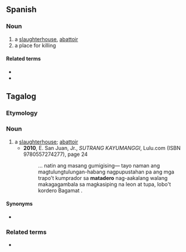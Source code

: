 ==Spanish==

===Noun===
{{es-noun|m}}

# a [[slaughterhouse]], [[abattoir]]
# a place for killing

====Related terms====
* {{l|es|matar}}
* {{l|es|matador}}

==Tagalog==
===Etymology===
{{bor|tl|es|matadero}}
===Noun===
{{head|tl|noun}}
# a [[slaughterhouse]]; [[abattoir]]
#* '''2010''', E. San Juan, Jr., ''SUTRANG KAYUMANGGI'', Lulu.com (ISBN 9780557274277), page 24
#*: ... natin ang masang gumigising— tayo naman ang magtulungtulungan-habang  nagpupustahan pa ang mga trapo&#39;t kumprador sa '''matadero''' nag-aakalang  walang makagagambala sa magkasiping na leon at tupa, lobo&#39;t kordero Bagamat .
====Synonyms====
* {{l|tl|katayan}}
===Related terms===
* {{l|tl|matador}}